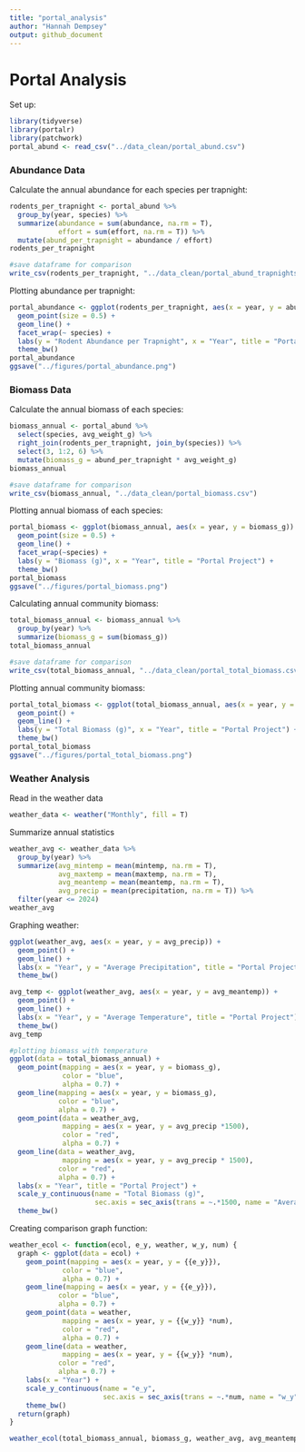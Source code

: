 ```yaml
---
title: "portal_analysis"
author: "Hannah Dempsey"
output: github_document
---
```


# Portal Analysis

Set up:

```r
library(tidyverse)
library(portalr)
library(patchwork)
portal_abund <- read_csv("../data_clean/portal_abund.csv")
```

### Abundance Data

Calculate the annual abundance for each species per trapnight:

```r
rodents_per_trapnight <- portal_abund %>% 
  group_by(year, species) %>% 
  summarize(abundance = sum(abundance, na.rm = T),
            effort = sum(effort, na.rm = T)) %>% 
  mutate(abund_per_trapnight = abundance / effort)
rodents_per_trapnight

#save dataframe for comparison
write_csv(rodents_per_trapnight, "../data_clean/portal_abund_trapnights.csv")
```

Plotting abundance per trapnight:

```r
portal_abundance <- ggplot(rodents_per_trapnight, aes(x = year, y = abund_per_trapnight)) +
  geom_point(size = 0.5) +
  geom_line() +
  facet_wrap(~ species) +
  labs(y = "Rodent Abundance per Trapnight", x = "Year", title = "Portal Project") +
  theme_bw()
portal_abundance
ggsave("../figures/portal_abundance.png")
```

### Biomass Data

Calculate the annual biomass of each species:

```r
biomass_annual <- portal_abund %>% 
  select(species, avg_weight_g) %>% 
  right_join(rodents_per_trapnight, join_by(species)) %>% 
  select(3, 1:2, 6) %>% 
  mutate(biomass_g = abund_per_trapnight * avg_weight_g)
biomass_annual

#save dataframe for comparison
write_csv(biomass_annual, "../data_clean/portal_biomass.csv")
```

Plotting annual biomass of each species:

```r
portal_biomass <- ggplot(biomass_annual, aes(x = year, y = biomass_g)) +
  geom_point(size = 0.5) +
  geom_line() +
  facet_wrap(~species) +
  labs(y = "Biomass (g)", x = "Year", title = "Portal Project") +
  theme_bw()
portal_biomass
ggsave("../figures/portal_biomass.png")
```

Calculating annual community biomass:

```r
total_biomass_annual <- biomass_annual %>% 
  group_by(year) %>% 
  summarize(biomass_g = sum(biomass_g))
total_biomass_annual

#save dataframe for comparison
write_csv(total_biomass_annual, "../data_clean/portal_total_biomass.csv")
```

Plotting annual community biomass:

```r
portal_total_biomass <- ggplot(total_biomass_annual, aes(x = year, y = biomass_g)) +
  geom_point() +
  geom_line() +
  labs(y = "Total Biomass (g)", x = "Year", title = "Portal Project") +
  theme_bw()
portal_total_biomass
ggsave("../figures/portal_total_biomass.png")
```

### Weather Analysis

Read in the weather data

```r
weather_data <- weather("Monthly", fill = T)
```

Summarize annual statistics

```r
weather_avg <- weather_data %>% 
  group_by(year) %>% 
  summarize(avg_mintemp = mean(mintemp, na.rm = T),
            avg_maxtemp = mean(maxtemp, na.rm = T),
            avg_meantemp = mean(meantemp, na.rm = T),
            avg_precip = mean(precipitation, na.rm = T)) %>% 
  filter(year <= 2024)
weather_avg
```

Graphing weather:

```r
ggplot(weather_avg, aes(x = year, y = avg_precip)) +
  geom_point() +
  geom_line() +
  labs(x = "Year", y = "Average Precipitation", title = "Portal Project") +
  theme_bw()

avg_temp <- ggplot(weather_avg, aes(x = year, y = avg_meantemp)) +
  geom_point() +
  geom_line() +
  labs(x = "Year", y = "Average Temperature", title = "Portal Project") +
  theme_bw()
avg_temp

#plotting biomass with temperature
ggplot(data = total_biomass_annual) +
  geom_point(mapping = aes(x = year, y = biomass_g),
             color = "blue",
             alpha = 0.7) +
  geom_line(mapping = aes(x = year, y = biomass_g),
            color = "blue",
            alpha = 0.7) +
  geom_point(data = weather_avg,
             mapping = aes(x = year, y = avg_precip *1500),
             color = "red",
             alpha = 0.7) +
  geom_line(data = weather_avg,
             mapping = aes(x = year, y = avg_precip * 1500),
            color = "red",
            alpha = 0.7) +
  labs(x = "Year", title = "Portal Project") +
  scale_y_continuous(name = "Total Biomass (g)",
                     sec.axis = sec_axis(trans = ~.*1500, name = "Average Precipitation")) +
  theme_bw()

```

Creating comparison graph function:

```r
weather_ecol <- function(ecol, e_y, weather, w_y, num) {
  graph <- ggplot(data = ecol) +
    geom_point(mapping = aes(x = year, y = {{e_y}}),
             color = "blue",
             alpha = 0.7) +
    geom_line(mapping = aes(x = year, y = {{e_y}}),
            color = "blue",
            alpha = 0.7) +
    geom_point(data = weather,
             mapping = aes(x = year, y = {{w_y}} *num),
             color = "red",
             alpha = 0.7) +
    geom_line(data = weather,
             mapping = aes(x = year, y = {{w_y}} *num),
            color = "red",
            alpha = 0.7) +
    labs(x = "Year") +
    scale_y_continuous(name = "e_y",
                       sec.axis = sec_axis(trans = ~.*num, name = "w_y")) +
    theme_bw()
  return(graph)
}

weather_ecol(total_biomass_annual, biomass_g, weather_avg, avg_meantemp, 2500)
```
